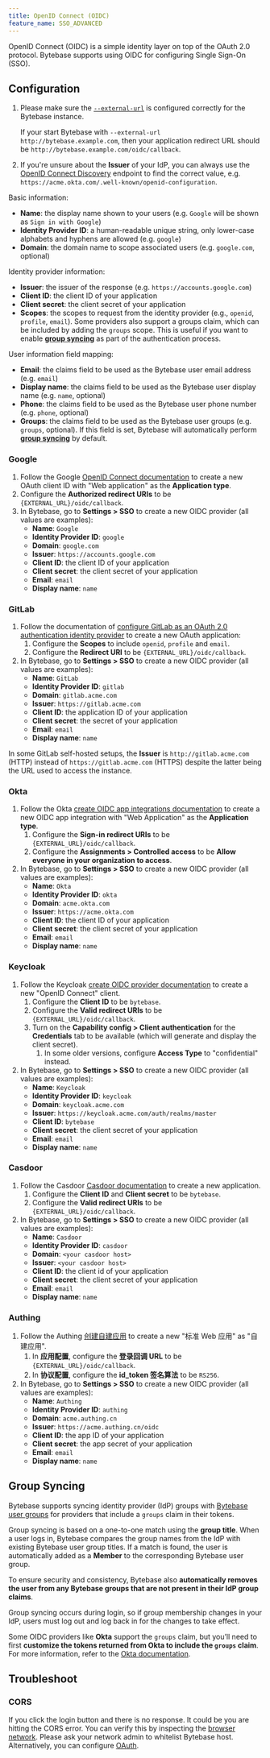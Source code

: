 ```yaml
---
title: OpenID Connect (OIDC)
feature_name: SSO_ADVANCED
---
```


OpenID Connect (OIDC) is a simple identity layer on top of the OAuth 2.0 protocol. Bytebase supports using OIDC for configuring Single Sign-On (SSO).

## Configuration

<Info>

1. Please make sure the [`--external-url`](/get-started/install/external-url) is configured correctly for the Bytebase instance.

   If your start Bytebase with `--external-url http://bytebase.example.com`, then your application redirect URL should be `http://bytebase.example.com/oidc/callback`.

2. If you're unsure about the **Issuer** of your IdP, you can always use the [OpenID Connect Discovery](https://openid.net/specs/openid-connect-discovery-1_0.html) endpoint to find the correct value, e.g. `https://acme.okta.com/.well-known/openid-configuration`.

</Info>

Basic information:

- **Name**: the display name shown to your users (e.g. `Google` will be shown as `Sign in with Google`)
- **Identity Provider ID**: a human-readable unique string, only lower-case alphabets and hyphens are allowed (e.g. `google`)
- **Domain**: the domain name to scope associated users (e.g. `google.com`, optional)

Identity provider information:

- **Issuer**: the issuer of the response (e.g. `https://accounts.google.com`)
- **Client ID**: the client ID of your application
- **Client secret**: the client secret of your application
- **Scopes**: the scopes to request from the identity provider (e.g., `openid`, `profile`, `email`). Some providers also support a groups claim, which can be included by adding the `groups` scope. This is useful if you want to enable [**group syncing**](#group-syncing) as part of the authentication process.

User information field mapping:

- **Email**: the claims field to be used as the Bytebase user email address (e.g. `email`)
- **Display name**: the claims field to be used as the Bytebase user display name (e.g. `name`, optional)
- **Phone**: the claims field to be used as the Bytebase user phone number (e.g. `phone`, optional)
- **Groups**: the claims field to be used as the Bytebase user groups (e.g. `groups`, optional). If this field is set, Bytebase will automatically perform [**group syncing**](#group-syncing) by default.

### Google

1. Follow the Google [OpenID Connect documentation](https://developers.google.com/identity/openid-connect/openid-connect) to create a new OAuth client ID with "Web application" as the **Application type**.
1. Configure the **Authorized redirect URIs** to be `{EXTERNAL_URL}/oidc/callback`.
1. In Bytebase, go to **Settings > SSO** to create a new OIDC provider (all values are examples):
   - **Name**: `Google`
   - **Identity Provider ID**: `google`
   - **Domain**: `google.com`
   - **Issuer**: `https://accounts.google.com`
   - **Client ID**: the client ID of your application
   - **Client secret**: the client secret of your application
   - **Email**: `email`
   - **Display name**: `name`

### GitLab

1. Follow the documentation of [configure GitLab as an OAuth 2.0 authentication identity provider](https://docs.gitlab.com/ee/integration/oauth_provider.html) to create a new OAuth application:
   1. Configure the **Scopes** to include `openid`, `profile` and `email`.
   1. Configure the **Redirect URI** to be `{EXTERNAL_URL}/oidc/callback`.
1. In Bytebase, go to **Settings > SSO** to create a new OIDC provider (all values are examples):
   - **Name**: `GitLab`
   - **Identity Provider ID**: `gitlab`
   - **Domain**: `gitlab.acme.com`
   - **Issuer**: `https://gitlab.acme.com`
   - **Client ID**: the application ID of your application
   - **Client secret**: the secret of your application
   - **Email**: `email`
   - **Display name**: `name`

<Note>

In some GitLab self-hosted setups, the **Issuer** is `http://gitlab.acme.com` (HTTP) instead of `https://gitlab.acme.com` (HTTPS) despite the latter being the URL used to access the instance.

</Note>

### Okta

1. Follow the Okta [create OIDC app integrations documentation](https://help.okta.com/en-us/Content/Topics/Apps/Apps_App_Integration_Wizard_OIDC.htm) to create a new OIDC app integration with "Web Application" as the **Application type**.
   1. Configure the **Sign-in redirect URIs** to be `{EXTERNAL_URL}/oidc/callback`.
   1. Configure the **Assignments > Controlled access** to be **Allow everyone in your organization to access**.
1. In Bytebase, go to **Settings > SSO** to create a new OIDC provider (all values are examples):
   - **Name**: `Okta`
   - **Identity Provider ID**: `okta`
   - **Domain**: `acme.okta.com`
   - **Issuer**: `https://acme.okta.com`
   - **Client ID**: the client ID of your application
   - **Client secret**: the client secret of your application
   - **Email**: `email`
   - **Display name**: `name`

### Keycloak

1. Follow the Keycloak [create OIDC provider documentation](https://www.keycloak.org/docs/latest/server_admin/#assembly-managing-clients_server_administration_guide) to create a new "OpenID Connect" client.
   1. Configure the **Client ID** to be `bytebase`.
   1. Configure the **Valid redirect URIs** to be `{EXTERNAL_URL}/oidc/callback`.
   1. Turn on the **Capability config > Client authentication** for the **Credentials** tab to be available (which will generate and display the client secret).
      1. In some older versions, configure **Access Type** to "confidential" instead.
1. In Bytebase, go to **Settings > SSO** to create a new OIDC provider (all values are examples):
   - **Name**: `Keycloak`
   - **Identity Provider ID**: `keycloak`
   - **Domain**: `keycloak.acme.com`
   - **Issuer**: `https://keycloak.acme.com/auth/realms/master`
   - **Client ID**: `bytebase`
   - **Client secret**: the client secret of your application
   - **Email**: `email`
   - **Display name**: `name`

### Casdoor

1. Follow the Casdoor [Casdoor documentation](https://casdoor.org/docs/basic/core-concepts) to create a new application.
   1. Configure the **Client ID** and **Client secret** to be `bytebase`.
   1. Configure the **Valid redirect URIs** to be `{EXTERNAL_URL}/oidc/callback`.
1. In Bytebase, go to **Settings > SSO** to create a new OIDC provider (all values are examples):
   - **Name**: `Casdoor`
   - **Identity Provider ID**: `casdoor`
   - **Domain**: `<your casdoor host>`
   - **Issuer**: `<your casdoor host>`
   - **Client ID**: the client id of your application
   - **Client secret**: the client secret of your application
   - **Email**: `email`
   - **Display name**: `name`

### Authing

1. Follow the Authing [创建自建应用](https://docs.authing.cn/v2/guides/app-new/create-app/create-app.html) to create a new "标准 Web 应用" as "自建应用".
   1. In **应用配置**, configure the **登录回调 URL** to be `{EXTERNAL_URL}/oidc/callback`.
   1. In **协议配置**, configure the **id_token 签名算法** to be `RS256`.
1. In Bytebase, go to **Settings > SSO** to create a new OIDC provider (all values are examples):
   - **Name**: `Authing`
   - **Identity Provider ID**: `authing`
   - **Domain**: `acme.authing.cn`
   - **Issuer**: `https://acme.authing.cn/oidc`
   - **Client ID**: the app ID of your application
   - **Client secret**: the app secret of your application
   - **Email**: `email`
   - **Display name**: `name`

## Group Syncing

Bytebase supports syncing identity provider (IdP) groups with [Bytebase user groups](/administration/user-groups/) for providers that include a `groups` claim in their tokens.

Group syncing is based on a one-to-one match using the **group title**. When a user logs in, Bytebase compares the group names from the IdP with existing Bytebase user group titles. If a match is found, the user is automatically added as a **Member** to the corresponding Bytebase user group.

To ensure security and consistency, Bytebase also **automatically removes the user from any Bytebase groups that are not present in their IdP group claims**.

Group syncing occurs during login, so if group membership changes in your IdP, users must log out and log back in for the changes to take effect.

Some OIDC providers like **Okta** support the `groups` claim, but you’ll need to first **customize the tokens returned from Okta to include the `groups` claim**. For more information, refer to the [Okta documentation](https://developer.okta.com/docs/guides/customize-tokens-groups-claim/main/).

## Troubleshoot

### CORS

If you click the login button and there is no response. It could be you are hitting the CORS error.
You can verify this by inspecting the [browser network](https://developer.chrome.com/docs/devtools/network).
Please ask your network admin to whitelist Bytebase host. Alternatively, you can configure [OAuth](/administration/sso/oauth2/).
